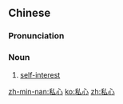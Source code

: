 ==Chinese==
{{zh-forms}}

===Pronunciation===
{{zh-pron
|m=sīxīn
|c=si1 sam1
|h=pfs=sṳ̂-sîm
|mn=qz:sir-sim/tw,xm,zz:su-sim
|cat=n
}}

===Noun===
{{zh-noun}}

# [[self-interest]]

[[zh-min-nan:私心]]
[[ko:私心]]
[[zh:私心]]